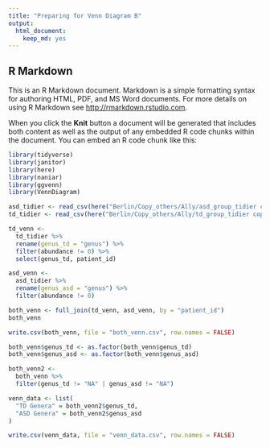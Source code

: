 ```yaml
---
title: "Preparing for Venn Diagram B"
output: 
  html_document: 
    keep_md: yes
---
```


## R Markdown

This is an R Markdown document. Markdown is a simple formatting syntax for authoring HTML, PDF, and MS Word documents. For more details on using R Markdown see <http://rmarkdown.rstudio.com>.

When you click the **Knit** button a document will be generated that includes both content as well as the output of any embedded R code chunks within the document. You can embed an R code chunk like this:

```r
library(tidyverse)
library(janitor)
library(here)
library(naniar)
library(ggvenn)
library(VennDiagram)
```

```r
asd_tidier <- read_csv(here("Berlin/Copy_others/Ally/asd_group_tidier copy.csv"))
td_tidier <- read_csv(here("Berlin/Copy_others/Ally/td_group_tidier copy.csv"))
```

```r
td_venn <-
  td_tidier %>% 
  rename(genus_td = "genus") %>% 
  filter(abundance != 0) %>% 
  select(genus_td, patient_id)
```

```r
asd_venn <-
  asd_tidier %>% 
  rename(genus_asd = "genus") %>% 
  filter(abundance != 0)
```

```r
both_venn <- full_join(td_venn, asd_venn, by = "patient_id")
both_venn
```

```r
write.csv(both_venn, file = "both_venn.csv", row.names = FALSE)
```

```r
both_venn$genus_td <- as.factor(both_venn$genus_td)
both_venn$genus_asd <- as.factor(both_venn$genus_asd)
```

```r
both_venn2 <- 
  both_venn %>% 
  filter(genus_td != "NA" | genus_asd != "NA")
```

```r
venn_data <- list(
  "TD Genera" = both_venn2$genus_td,
  "ASD Genera" = both_venn2$genus_asd
)
```

```r
write.csv(venn_data, file = "venn_data.csv", row.names = FALSE)
```

